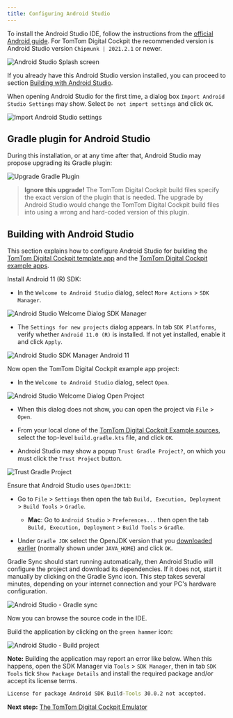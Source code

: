 ```yaml
---
title: Configuring Android Studio
---
```


To install the Android Studio IDE, follow the instructions from the
[official Android guide](https://developer.android.com/studio/install).
For TomTom Digital Cockpit the recommended version is Android Studio version `Chipmunk | 2021.2.1` or newer.

![Android Studio Splash screen](images/android_studio_splash_screen.png)

If you already have this Android Studio version installed, you can proceed to section
[Building with Android Studio](#building-with-android-studio).

When opening Android Studio for the first time, a dialog box `Import Android Studio Settings` may
show. Select `Do not import settings` and click `OK`.

![Import Android Studio settings](images/android_studio_import_settings.png)

## Gradle plugin for Android Studio

During this installation, or at any time after that, Android Studio may propose upgrading its Gradle
plugin:

![Upgrade Gradle Plugin](images/android_studio_upgrade_gradle_plugin.png)

<Blockquote type="warning" hasIcon>
    <b>Ignore this upgrade!</b> The TomTom Digital Cockpit build files specify the exact version of the
    plugin that is needed. The upgrade by Android Studio would change the TomTom Digital Cockpit build files
    into using a wrong and hard-coded version of this plugin.
</Blockquote>

## Building with Android Studio

This section explains how to configure Android Studio for building the
[TomTom Digital Cockpit template app](/tomtom-digital-cockpit/documentation/platform-overview/example-apps)
and the
[TomTom Digital Cockpit example apps](/tomtom-digital-cockpit/documentation/tutorials-and-examples/overview#example-applications).

Install Android 11 (R) SDK:

- In the `Welcome to Android Studio` dialog, select `More Actions` > `SDK Manager`.

![Android Studio Welcome Dialog SDK Manager](images/android_studio_welcome_sdk_manager.png)

- The `Settings for new projects` dialog appears. In tab `SDK Platforms`, verify whether
  `Android 11.0 (R)` is installed. If not yet installed, enable it and click `Apply`.

![Android Studio SDK Manager Android 11](images/android_studio_sdk_manager_android_11.png)

Now open the TomTom Digital Cockpit example app project:

- In the `Welcome to Android Studio` dialog, select `Open`.

![Android Studio Welcome Dialog Open Project](images/android_studio_welcome_open_project.png)

- When this dialog does not show, you can open the project via `File` > `Open`.

- From your local clone of the
  [TomTom Digital Cockpit Example sources](/tomtom-digital-cockpit/documentation/getting-started/accessing-tomtom-digital-cockpit-sdk-example-sources),
  select the top-level `build.gradle.kts` file, and click `OK`.

- Android Studio may show a popup `Trust Gradle Project?`, on which you must click the `Trust
  Project` button.

![Trust Gradle Project](images/android_studio_trust_gradle_project.png)

Ensure that Android Studio uses `OpenJDK11`:

- Go to `File` > `Settings` then open the tab
  `Build, Execution, Deployment` > `Build Tools` > `Gradle`.
    - __Mac__: Go to `Android Studio` > `Preferences...` then open the tab
      `Build, Execution, Deployment` > `Build Tools` > `Gradle`.

- Under `Gradle JDK` select the OpenJDK version that you
  [downloaded earlier](/tomtom-digital-cockpit/documentation/getting-started/installing-openjdk-11)
  (normally shown under `JAVA_HOME`) and click `OK`.

Gradle Sync should start running automatically, then Android Studio will configure the project and
download its dependencies. If it does not, start it manually by clicking on the Gradle Sync icon.
This step takes several minutes, depending on your internet connection and your PC's hardware
configuration.

![Android Studio - Gradle sync](images/android_studio_gradle_sync.png)

Now you can browse the source code in the IDE.

Build the application by clicking on the `green hammer` icon:

![Android Studio - Build project](images/android_studio_build_project.png)

__Note:__ Building the application may report an error like below. When this happens, open the SDK
Manager via `Tools` > `SDK Manager`, then in tab `SDK Tools` tick `Show Package Details` and
install the required package and/or accept its license terms.

```cmd
License for package Android SDK Build-Tools 30.0.2 not accepted.
```


__Next step:__ [The TomTom Digital Cockpit Emulator](/tomtom-digital-cockpit/documentation/getting-started/the-tomtom-digital-cockpit-emulator)
